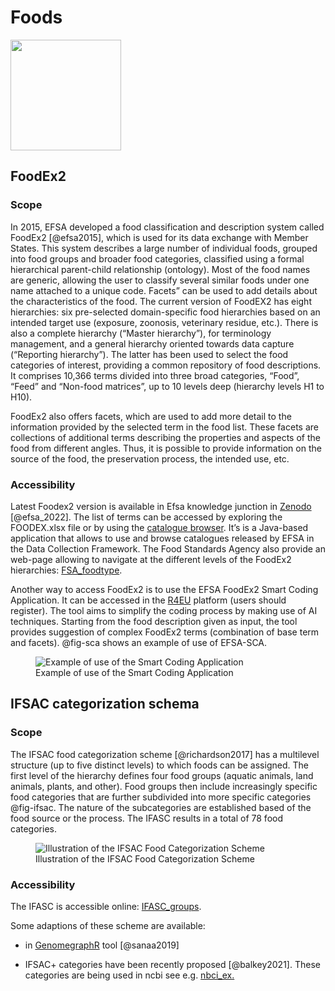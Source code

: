# Foods

![](images/foods.png){width="177"}

## FoodEx2

### Scope

In 2015, EFSA developed a food classification and description system called FoodEx2 [@efsa2015], which is used for its data exchange with Member States. This system describes a large number of individual foods, grouped into food groups and broader food categories, classified using a formal hierarchical parent-child relationship (ontology). Most of the food names are generic, allowing the user to classify several similar foods under one name attached to a unique code. Facets" can be used to add details about the characteristics of the food. The current version of FoodEX2 has eight hierarchies: six pre-selected domain-specific food hierarchies based on an intended target use (exposure, zoonosis, veterinary residue, etc.). There is also a complete hierarchy ("Master hierarchy"), for terminology management, and a general hierarchy oriented towards data capture ("Reporting hierarchy"). The latter has been used to select the food categories of interest, providing a common repository of food descriptions. It comprises 10,366 terms divided into three broad categories, "Food", "Feed" and "Non-food matrices", up to 10 levels deep (hierarchy levels H1 to H10).

FoodEx2 also offers facets, which are used to add more detail to the information provided by the selected term in the food list. These facets are collections of additional terms describing the properties and aspects of the food from different angles. Thus, it is possible to provide information on the source of the food, the preservation process, the intended use, etc.

### Accessibility

Latest Foodex2 version is available in Efsa knowledge junction in [Zenodo](https://zenodo.org/record/5949025#.YxtG5HZBzIV) [@efsa_2022]. The list of terms can be accessed by exploring the FOODEX.xlsx file or by using the [catalogue browser](https://github.com/openefsa/catalogue-browser). It's is a Java-based application that allows to use and browse catalogues released by EFSA in the Data Collection Framework. The Food Standards Agency also provide an web-page allowing to navigate at the different levels of the FoodEx2 hierarchies: [FSA_foodtype](https://data.food.gov.uk/codes/foodtype).

Another way to access FoodEx2 is to use the EFSA FoodEx2 Smart Coding Application. It can be accessed in the [R4EU](https://r4eu.efsa.europa.eu/app/FoodEx2-SCA) platform (users should register). The tool aims to simplify the coding process by making use of AI techniques. Starting from the food description given as input, the tool provides suggestion of complex FoodEx2 terms (combination of base term and facets). @fig-sca shows an example of use of EFSA-SCA.

![Example of use of the Smart Coding Application](images/efsa_sca.jpg){#fig-sca}

## IFSAC categorization schema

### Scope

The IFSAC food categorization scheme [@richardson2017] has a multilevel structure (up to five distinct levels) to which foods can be assigned. The first level of the hierarchy defines four food groups (aquatic animals, land animals, plants, and other). Food groups then include increasingly specific food categories that are further subdivided into more specific categories @fig-ifsac. The nature of the subcategories are established based of the food source or the process. The IFASC results in a total of 78 food categories.

![Illustration of the IFSAC Food Categorization Scheme](images/ifsac.jpg){#fig-ifsac}

### Accessibility

The IFASC is accessible online: [IFASC_groups](https://www.cdc.gov/foodsafety/ifsac/projects/food-categorization-scheme.html).

Some adaptions of these scheme are available:

-   in [GenomegraphR](https://fda-riskmodels.foodrisk.org/genomegraphr/) tool [@sanaa2019]

-   IFSAC+ categories have been recently proposed [@balkey2021]. These categories are being used in ncbi see e.g. [nbci_ex.](https://www.ncbi.nlm.nih.gov/biosample/?term=cfsan109577)

